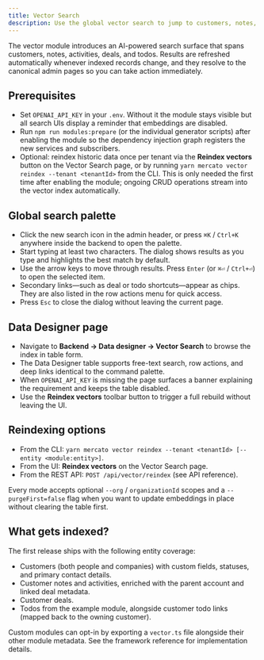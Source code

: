 ```yaml
---
title: Vector Search
description: Use the global vector search to jump to customers, notes, deals, and todos across the workspace.
---
```


The vector module introduces an AI-powered search surface that spans customers, notes, activities, deals, and todos. Results are refreshed automatically whenever indexed records change, and they resolve to the canonical admin pages so you can take action immediately.

## Prerequisites

- Set `OPENAI_API_KEY` in your `.env`. Without it the module stays visible but all search UIs display a reminder that embeddings are disabled.
- Run `npm run modules:prepare` (or the individual generator scripts) after enabling the module so the dependency injection graph registers the new services and subscribers.
- Optional: reindex historic data once per tenant via the **Reindex vectors** button on the Vector Search page, or by running `yarn mercato vector reindex --tenant <tenantId>` from the CLI. This is only needed the first time after enabling the module; ongoing CRUD operations stream into the vector index automatically.

## Global search palette

- Click the new search icon in the admin header, or press `⌘K` / `Ctrl+K` anywhere inside the backend to open the palette.
- Start typing at least two characters. The dialog shows results as you type and highlights the best match by default.
- Use the arrow keys to move through results. Press `Enter` (or `⌘⏎` / `Ctrl+⏎`) to open the selected item.
- Secondary links—such as deal or todo shortcuts—appear as chips. They are also listed in the row actions menu for quick access.
- Press `Esc` to close the dialog without leaving the current page.

## Data Designer page

- Navigate to **Backend → Data designer → Vector Search** to browse the index in table form.
- The Data Designer table supports free-text search, row actions, and deep links identical to the command palette.
- When `OPENAI_API_KEY` is missing the page surfaces a banner explaining the requirement and keeps the table disabled.
- Use the **Reindex vectors** toolbar button to trigger a full rebuild without leaving the UI.

## Reindexing options

- From the CLI: `yarn mercato vector reindex --tenant <tenantId> [--entity <module:entity>]`.
- From the UI: **Reindex vectors** on the Vector Search page.
- From the REST API: `POST /api/vector/reindex` (see API reference).

Every mode accepts optional `--org` / `organizationId` scopes and a `--purgeFirst=false` flag when you want to update embeddings in place without clearing the table first.

## What gets indexed?

The first release ships with the following entity coverage:

- Customers (both people and companies) with custom fields, statuses, and primary contact details.
- Customer notes and activities, enriched with the parent account and linked deal metadata.
- Customer deals.
- Todos from the example module, alongside customer todo links (mapped back to the owning customer).

Custom modules can opt-in by exporting a `vector.ts` file alongside their other module metadata. See the framework reference for implementation details.

